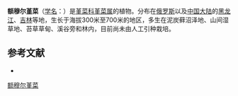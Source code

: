 {{Speciesbox
| name = 额穆尔堇菜
| status = 
| status_system = 
| image =
| genus = Viola
| species =  amurica
| authority = W. Bckr.
}}

'''额穆尔堇菜'''（[[学名|学名]]：{{lang|la|''Viola amurica''}}）是[[堇菜科|堇菜科]][[堇菜属|堇菜属]]的植物。分布在[[俄罗斯|俄罗斯]]以及[[中国大陆|中国大陆]]的[[黑龙江|黑龙江]]、[[吉林|吉林]]等地，生长于海拔300米至700米的地区，多生在泥炭藓沼泽地、山间湿草地、苔草草甸、溪谷旁和林内，目前尚未由人工引种栽培。

== 参考文献 ==
<div class="references-small">
* {{cite web| url =http://www.bioinfo.cn/db05/KmzwSpecies.php?action=view&id=23769| title =额穆尔堇菜| work =《中国高等植物数据库全库》| publisher =中国科学院微生物研究所| author =昆明植物研究所| accessdate =2009-02-25| deadurl =yes| archiveurl =https://web.archive.org/web/20160305005725/http://www.bioinfo.cn/db05/KmzwSpecies.php?action=view&id=23769| archivedate =2016-03-05}}
</div>
{{Taxonbar|from=Q15232326}}

[[Category:堇菜属|额穆尔堇菜]]


{{植物小作品}}